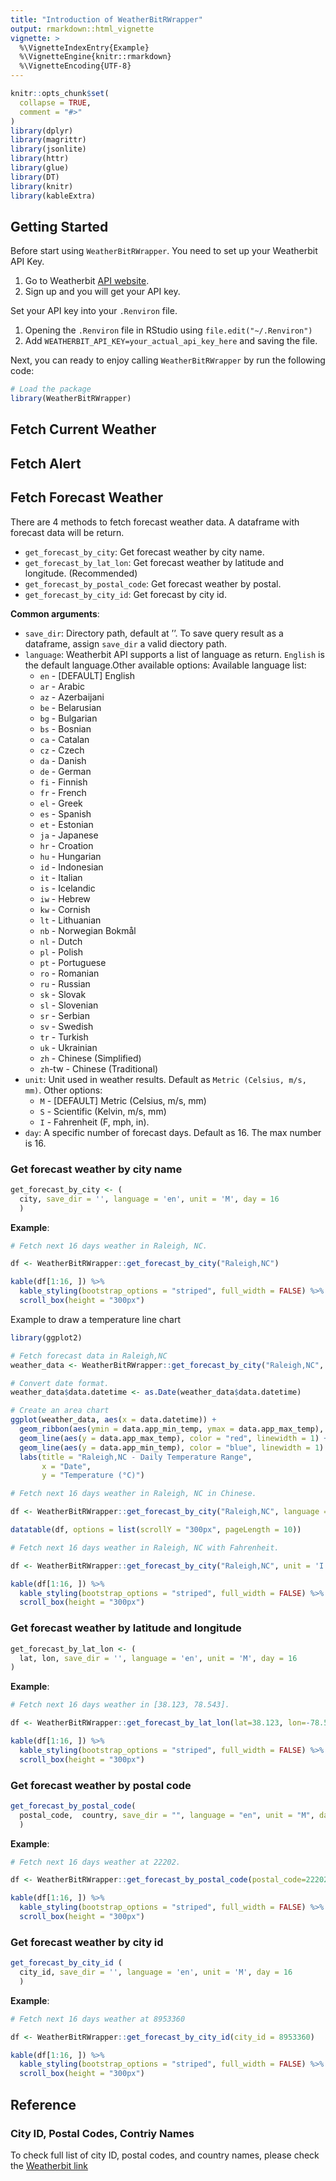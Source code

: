 ```yaml
---
title: "Introduction of WeatherBitRWrapper"
output: rmarkdown::html_vignette
vignette: >
  %\VignetteIndexEntry{Example}
  %\VignetteEngine{knitr::rmarkdown}
  %\VignetteEncoding{UTF-8}
---
```


```r
knitr::opts_chunk$set(
  collapse = TRUE,
  comment = "#>"
)
library(dplyr)
library(magrittr) 
library(jsonlite)
library(httr)
library(glue)
library(DT)
library(knitr)
library(kableExtra)
```

## **Getting Started**

Before start using `WeatherBitRWrapper`. You need to set up your Weatherbit API Key.

1.  Go to Weatherbit [API website](https://www.weatherbit.io/).
2.  Sign up and you will get your API key.

Set your API key into your `.Renviron` file.

1.  Opening the `.Renviron` file in RStudio using `file.edit("~/.Renviron")`
2.  Add `WEATHERBIT_API_KEY=your_actual_api_key_here` and saving the file.

Next, you can ready to enjoy calling `WeatherBitRWrapper` by run the following code:

```r
# Load the package
library(WeatherBitRWrapper)
```

## Fetch Current Weather

## Fetch Alert

## Fetch Forecast Weather

There are 4 methods to fetch forecast weather data. A dataframe with forecast data will be return.

-   `get_forecast_by_city`: Get forecast weather by city name.
-   `get_forecast_by_lat_lon`: Get forecast weather by latitude and longitude. (Recommended)
-   `get_forecast_by_postal_code`: Get forecast weather by postal.
-   `get_forecast_by_city_id`: Get forecast by city id.

**Common arguments**:

- `save_dir`: Directory path, default at ''. To save query result as a dataframe, assign `save_dir` a valid diectory path.
- `language`: Weatherbit API supports a list of language as return. `English` is the default language.Other available options:
  Available language list:
    - `en` - [DEFAULT] English
    - `ar` - Arabic
    - `az` - Azerbaijani
    - `be` - Belarusian
    - `bg` - Bulgarian
    - `bs` - Bosnian
    - `ca` - Catalan
    - `cz` - Czech
    - `da` - Danish
    - `de` - German
    - `fi` - Finnish
    - `fr` - French
    - `el` - Greek
    - `es` - Spanish
    - `et` - Estonian
    - `ja` - Japanese
    - `hr` - Croation
    - `hu` - Hungarian
    - `id` - Indonesian
    - `it` - Italian
    - `is` - Icelandic
    - `iw` - Hebrew
    - `kw` - Cornish
    - `lt` - Lithuanian
    - `nb` - Norwegian Bokmål
    - `nl` - Dutch
    - `pl` - Polish
    - `pt` - Portuguese
    - `ro` - Romanian
    - `ru` - Russian
    - `sk` - Slovak
    - `sl` - Slovenian
    - `sr` - Serbian
    - `sv` - Swedish
    - `tr` - Turkish
    - `uk` - Ukrainian
    - `zh` - Chinese (Simplified)
    - `zh`-tw - Chinese (Traditional)
- `unit`: Unit used in weather results. Default as `Metric (Celsius, m/s, mm)`. Other options:
  - `M` - [DEFAULT] Metric (Celsius, m/s, mm)
  - `S` - Scientific (Kelvin, m/s, mm)
  - `I` - Fahrenheit (F, mph, in).
- `day`: A specific number of forecast days. Default as 16. The max number is 16.

### Get forecast weather by city name

```r
get_forecast_by_city <- (
  city, save_dir = '', language = 'en', unit = 'M', day = 16
  )
```

**Example**:

```r
# Fetch next 16 days weather in Raleigh, NC.

df <- WeatherBitRWrapper::get_forecast_by_city("Raleigh,NC")

kable(df[1:16, ]) %>% 
  kable_styling(bootstrap_options = "striped", full_width = FALSE) %>%
  scroll_box(height = "300px")
```

Example to draw a temperature line chart
```r
library(ggplot2)

# Fetch forecast data in Raleigh,NC
weather_data <- WeatherBitRWrapper::get_forecast_by_city("Raleigh,NC", save_dir = './')

# Convert date format.
weather_data$data.datetime <- as.Date(weather_data$data.datetime)

# Create an area chart
ggplot(weather_data, aes(x = data.datetime)) +
  geom_ribbon(aes(ymin = data.app_min_temp, ymax = data.app_max_temp), fill = "skyblue", alpha = 0.5) +
  geom_line(aes(y = data.app_max_temp), color = "red", linewidth = 1) +   # High temp line
  geom_line(aes(y = data.app_min_temp), color = "blue", linewidth = 1) +   # Low temp line
  labs(title = "Raleigh,NC - Daily Temperature Range",
       x = "Date",
       y = "Temperature (°C)")
```


```r
# Fetch next 16 days weather in Raleigh, NC in Chinese.

df <- WeatherBitRWrapper::get_forecast_by_city("Raleigh,NC", language = "zh")

datatable(df, options = list(scrollY = "300px", pageLength = 10))
```

```r
# Fetch next 16 days weather in Raleigh, NC with Fahrenheit.

df <- WeatherBitRWrapper::get_forecast_by_city("Raleigh,NC", unit = 'I')

kable(df[1:16, ]) %>% 
  kable_styling(bootstrap_options = "striped", full_width = FALSE) %>%
  scroll_box(height = "300px")
```


### Get forecast weather by latitude and longitude

```r
get_forecast_by_lat_lon <- (
  lat, lon, save_dir = '', language = 'en', unit = 'M', day = 16
)
```

**Example**:

```r
# Fetch next 16 days weather in [38.123, 78.543].

df <- WeatherBitRWrapper::get_forecast_by_lat_lon(lat=38.123, lon=-78.543)

kable(df[1:16, ]) %>% 
  kable_styling(bootstrap_options = "striped", full_width = FALSE) %>%
  scroll_box(height = "300px")
```

### Get forecast weather by postal code

```r
get_forecast_by_postal_code(
  postal_code,  country, save_dir = "", language = "en", unit = "M", day = 16
  )
```

**Example**:

```r
# Fetch next 16 days weather at 22202.

df <- WeatherBitRWrapper::get_forecast_by_postal_code(postal_code=22202, country='US')

kable(df[1:16, ]) %>% 
  kable_styling(bootstrap_options = "striped", full_width = FALSE) %>%
  scroll_box(height = "300px")
```

### Get forecast weather by city id

```r
get_forecast_by_city_id (
  city_id, save_dir = '', language = 'en', unit = 'M', day = 16
  )
```

**Example**:

```r
# Fetch next 16 days weather at 8953360

df <- WeatherBitRWrapper::get_forecast_by_city_id(city_id = 8953360)

kable(df[1:16, ]) %>% 
  kable_styling(bootstrap_options = "striped", full_width = FALSE) %>%
  scroll_box(height = "300px")
```

## Reference
### City ID, Postal Codes, Contriy Names
To check full list of city ID, postal codes, and country names, please check the [Weatherbit link](https://www.weatherbit.io/api/meta?ref=help.weatherbit.io)

